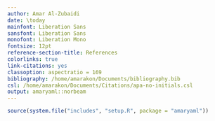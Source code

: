 ```yaml
---
author: Amar Al-Zubaidi
date: \today
mainfont: Liberation Sans
sansfont: Liberation Sans
monofont: Liberation Mono
fontsize: 12pt
reference-section-title: References
colorlinks: true
link-citations: yes
classoption: aspectratio = 169
bibliography: /home/amarakon/Documents/bibliography.bib
csl: /home/amarakon/Documents/Citations/apa-no-initials.csl
output: amaryaml::norbeam
---
```

```r
source(system.file("includes", "setup.R", package = "amaryaml"))
```
